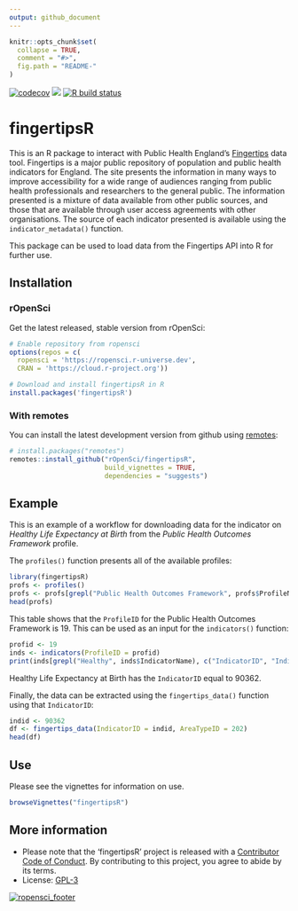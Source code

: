 ```yaml
---
output: github_document
---
```


<!-- README.md is generated from README.Rmd. Please edit that file -->

```r
knitr::opts_chunk$set(
  collapse = TRUE,
  comment = "#>",
  fig.path = "README-"
)
```

[![codecov](https://codecov.io/gh/ropensci/fingertipsR/branch/master/graph/badge.svg?token=MpVheRqaRo)](https://codecov.io/gh/ropensci/fingertipsR)
[![](https://badges.ropensci.org/168_status.svg)](https://github.com/ropensci/software-review/issues/168)
[![R build status](https://github.com/ropensci/fingertipsR/workflows/R-CMD-check/badge.svg)](https://github.com/ropensci/fingertipsR/actions)

# fingertipsR

This is an R package to interact with Public Health England's [Fingertips](http://fingertips.phe.org.uk/) data tool. Fingertips is a major public repository of population and public health indicators for England. The site presents the information in many ways to improve accessibility for a wide range of audiences ranging from public health professionals and researchers to the general public. The information presented is a mixture of data available from other public sources, and those that are available through user access agreements with other organisations. The source of each indicator presented is available using the `indicator_metadata()` function.

This package can be used to load data from the Fingertips API into R for further use. 

## Installation

### rOpenSci

Get the latest released, stable version from rOpenSci:

```r
# Enable repository from ropensci
options(repos = c(
  ropensci = 'https://ropensci.r-universe.dev',
  CRAN = 'https://cloud.r-project.org'))

# Download and install fingertipsR in R
install.packages('fingertipsR')
```

### With remotes

You can install the latest development version from github using [remotes](https://github.com/r-lib/remotes):

```r
# install.packages("remotes")
remotes::install_github("rOpenSci/fingertipsR",
                        build_vignettes = TRUE,
                        dependencies = "suggests")
```


## Example

This is an example of a workflow for downloading data for the indicator on *Healthy Life Expectancy at Birth* from the *Public Health Outcomes Framework* profile.

The `profiles()` function presents all of the available profiles:

```r
library(fingertipsR)
profs <- profiles()
profs <- profs[grepl("Public Health Outcomes Framework", profs$ProfileName),]
head(profs)
```

This table shows that the `ProfileID` for the Public Health Outcomes Framework is 19. This can be used as an input for the `indicators()` function:

```r
profid <- 19
inds <- indicators(ProfileID = profid)
print(inds[grepl("Healthy", inds$IndicatorName), c("IndicatorID", "IndicatorName")])
```

Healthy Life Expectancy at Birth has the `IndicatorID` equal to 90362.

Finally, the data can be extracted using the `fingertips_data()` function using that `IndicatorID`:

```r
indid <- 90362
df <- fingertips_data(IndicatorID = indid, AreaTypeID = 202)
head(df)
```

## Use

Please see the vignettes for information on use.

```r
browseVignettes("fingertipsR")
```

## More information

* Please note that the 'fingertipsR' project is released with a
[Contributor Code of Conduct](https://github.com/ropensci/fingertipsR/blob/master/CODE_OF_CONDUCT.md).
By contributing to this project, you agree to abide by its terms.
* License: [GPL-3](https://opensource.org/licenses/GPL-3.0)

[![ropensci\_footer](https://ropensci.org/public_images/ropensci_footer.png)](https://ropensci.org)
